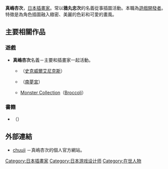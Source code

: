 {{multiple issues|
{{Notability Unreferenced|time=2016-08-18T16:46:11+00:00}}
{{Primarysources|time=2016-08-18T16:46:11+00:00}}
}}
{{noteTA|G1=Anime}}
{{japanese|japanese=真嶋 杏次|kana=まじま あんじ|romaji=Majima Anji}}
'''真嶋杏次'''，[[日本|日本]][[插畫家|插畫家]]。常以'''鴉丸忠次'''的名義從事插圖活動。本職為[[遊戲開發者|遊戲開發者]]。特徵是為角色插圖融入緻密、美麗的色彩和可愛的畫風。

== 主要相關作品 ==
=== 遊戲 ===
* '''真嶋杏次'''名義－主要和插畫家{{lang|ja|{{link-ja|輪くすさが|輪くすさが}}}}一起活動。
** {{link-ja|LORD of VERMILION|LORD of VERMILION}}（[[史克威爾艾尼克斯|史克威爾艾尼克斯]]）
** {{lang|ja|{{link-ja|ドルアーガオンライン THE STORY OF AON|ドルアーガオンライン THE STORY OF AON}}}}（[[南夢宮|南夢宮]]）
** [[Monster_Collection|Monster Collection]]（[[Broccoli|Broccoli]]）

=== 書籍 ===
* {{link-ja|Sword World 2.0|ソードワールド2.0}}（{{link-ja|Group SNE|グループSNE}}）

== 外部連結 ==
* [http://park23.wakwak.com/~chuuji/ chuuji] {{Wayback|url=http://park23.wakwak.com/~chuuji/ |date=20190911090255 }} {{ja icon}}－真嶋杏次的個人官方網站。

{{Artist-stub}}
{{DEFAULTSORT:Majima Anji}}
[[Category:日本插畫家|Category:日本插畫家]]
[[Category:日本游戏设计师|Category:日本游戏设计师]]
[[Category:在世人物|Category:在世人物]]